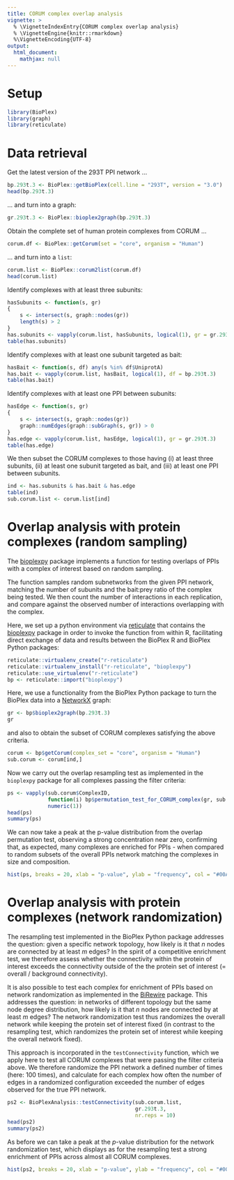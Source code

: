 ```yaml
---
title: CORUM complex overlap analysis
vignette: >
  % \VignetteIndexEntry{CORUM complex overlap analysis}
  % \VignetteEngine{knitr::rmarkdown}
  %\VignetteEncoding{UTF-8}
output:
  html_document:
    mathjax: null   
---
```


# Setup

```r
library(BioPlex)
library(graph)
library(reticulate)
```

# Data retrieval 

Get the latest version of the 293T PPI network ...

```r
bp.293t.3 <- BioPlex::getBioPlex(cell.line = "293T", version = "3.0")
head(bp.293t.3)
```

... and turn into a graph:

```r
gr.293t.3 <- BioPlex::bioplex2graph(bp.293t.3)
```

Obtain the complete set of human protein complexes from CORUM ...

```r
corum.df <- BioPlex::getCorum(set = "core", organism = "Human")
```

... and turn into a `list`:

```r
corum.list <- BioPlex::corum2list(corum.df)
head(corum.list)
```

Identify complexes with at least three subunits:

```r
hasSubunits <- function(s, gr)
{
    s <- intersect(s, graph::nodes(gr))
    length(s) > 2
}
has.subunits <- vapply(corum.list, hasSubunits, logical(1), gr = gr.293t.3)
table(has.subunits)
```

Identify complexes with at least one subunit targeted as bait:

```r
hasBait <- function(s, df) any(s %in% df$UniprotA)
has.bait <- vapply(corum.list, hasBait, logical(1), df = bp.293t.3)
table(has.bait)
```

Identify complexes with at least one PPI between subunits:

```r
hasEdge <- function(s, gr)
{
    s <- intersect(s, graph::nodes(gr))
    graph::numEdges(graph::subGraph(s, gr)) > 0
}
has.edge <- vapply(corum.list, hasEdge, logical(1), gr = gr.293t.3)
table(has.edge)
```

We then subset the CORUM complexes to those having (i) at least three subunits,
(ii) at least one subunit targeted as bait, and (iii) at least one PPI between subunits.

```r
ind <- has.subunits & has.bait & has.edge
table(ind)
sub.corum.list <- corum.list[ind]
```

# Overlap analysis with protein complexes (random sampling)

The [bioplexpy](https://pypi.org/project/bioplexpy/) package implements a 
function for testing overlaps of PPIs with a complex of interest based on
random sampling.

The function samples random subnetworks from the given PPI network, matching the
number of subunits and the bait:prey ratio of the complex being tested.
We then count the number of interactions in each replication, and compare
against the observed number of interactions overlapping with the complex.

Here, we set up a python environment via
[reticulate](https://rstudio.github.io/reticulate/)
that contains the
[bioplexpy](https://pypi.org/project/bioplexpy/) package in order to invoke
the function from within R, facilitating direct exchange of data and results between
the BioPlex R and BioPlex Python packages:

```r
reticulate::virtualenv_create("r-reticulate")
reticulate::virtualenv_install("r-reticulate", "bioplexpy")
reticulate::use_virtualenv("r-reticulate")
bp <- reticulate::import("bioplexpy")
```

Here, we use a functionality from the BioPlex Python package to turn the 
BioPlex data into a [NetworkX](https://networkx.org/) graph:

```r
gr <- bp$bioplex2graph(bp.293t.3)
gr
```

and also to obtain the subset of CORUM complexes satisfying the above criteria. 

```r
corum <- bp$getCorum(complex_set = "core", organism = "Human")
sub.corum <- corum[ind,] 
```

Now we carry out the overlap resampling test as implemented in the `bioplexpy`
package for all complexes passing the filter criteria:

```r
ps <- vapply(sub.corum$ComplexID,
             function(i) bp$permutation_test_for_CORUM_complex(gr, sub.corum, i, 100),
             numeric(1))
head(ps)
summary(ps)
```

We can now take a peak at the p-value distribution from the overlap permutation
test, observing a strong concentration near zero, confirming that, as expected,
many complexes are enriched for PPIs - when compared to random subsets of the
overall PPIs network matching the complexes in size and composition.

```r
hist(ps, breaks = 20, xlab = "p-value", ylab = "frequency", col = "#00AFBB")
```

# Overlap analysis with protein complexes (network randomization)

The resampling test implemented in the BioPlex Python package addresses the question:
given a specific network topology, how likely is it that *n* nodes are connected
by at least *m* edges? In the spirit of a competitive enrichment test, we
therefore assess whether the connectivity within the protein of interest exceeds
the connectivity outside of the the protein set of interest (= overall / background
connectivity). 

It is also possible to test each complex for enrichment of PPIs based on
network randomization as implemented in the
[BiRewire](https://bioconductor.org/packages/BiRewire)
 package. This addresses the question: in networks of different topology but the
same node degree distribution, how likely is it that *n* nodes are connected by
at least *m* edges? The network randomization test thus randomizes the overall
network while keeping the protein set of interest fixed (in contrast to the resampling
test, which randomizes the protein set of interest while keeping the overall network fixed).

This approach is incorporated in the `testConnectivity` function, which we apply
here to test all CORUM complexes that were passing the filter criteria above. 
We therefore randomize the PPI network a defined number of times (here: 100 times),
and calculate for each complex how often the number of edges in a randomized
configuration exceeded the number of edges observed for the true PPI network.  

```r
ps2 <- BioPlexAnalysis::testConnectivity(sub.corum.list, 
                                         gr.293t.3,
                                         nr.reps = 10)
head(ps2)
summary(ps2)
```

As before we can take a peak at the *p*-value distribution for the network
randomization test, which displays as for the resampling test a strong enrichment
of PPIs across almost all CORUM complexes. 

```r
hist(ps2, breaks = 20, xlab = "p-value", ylab = "frequency", col = "#00AFBB")
```


